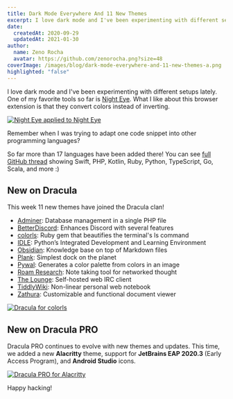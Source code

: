```yaml
---
title: Dark Mode Everywhere And 11 New Themes
excerpt: I love dark mode and I've been experimenting with different setups lately. One of my favorite tools so far is Night Eye.
date:
  createdAt: 2020-09-29
  updatedAt: 2021-01-30
author:
  name: Zeno Rocha
  avatar: https://github.com/zenorocha.png?size=48
coverImage: /images/blog/dark-mode-everywhere-and-11-new-themes-a.png
highlighted: "false"
---
```


I love dark mode and I've been experimenting with different setups lately. One of my favorite tools so far is [Night Eye](https://nighteye.app). What I like about this browser extension is that they convert colors instead of inverting.

[![Night Eye applied to Night Eye](/images/blog/dark-mode-everywhere-and-11-new-themes-a.png)](https://nighteye.app)

Remember when I was trying to adapt one code snippet into other programming languages?

So far more than 17 languages have been added there! You can see [full GitHub thread](https://github.com/dracula/dracula-theme/discussions/444) showing Swift, PHP, Kotlin, Ruby, Python, TypeScript, Go, Scala, and more :)

## New on Dracula

This week 11 new themes have joined the Dracula clan!

- [Adminer](/adminer): Database management in a single PHP file
- [BetterDiscord](/betterdiscord): Enhances Discord with several features
- [colorls](/colorls): Ruby gem that beautifies the terminal's ls command
- [IDLE](/idle): Python’s Integrated Development and Learning Environment
- [Obsidian](/obsidian): Knowledge base on top of Markdown files
- [Plank](/plank): Simplest dock on the planet
- [Pywal](/pywal): Generates a color palette from colors in an image
- [Roam Research](/roam-research): Note taking tool for networked thought
- [The Lounge](/thelounge): Self-hosted web IRC client
- [TiddlyWiki](/tiddlywiki): Non-linear personal web notebook
- [Zathura](/zathura): Customizable and functional document viewer

[![Dracula for colorls](/images/blog/dark-mode-everywhere-and-11-new-themes-b.png)](/colorls)

## New on Dracula PRO

Dracula PRO continues to evolve with new themes and updates. This time, we added a new **Alacritty** theme, support for **JetBrains EAP 2020.3** (Early Access Program), and **Android Studio** icons.

[![Dracula PRO for Alacritty](/images/blog/dark-mode-everywhere-and-11-new-themes-c.png)](/pro)

Happy hacking!
